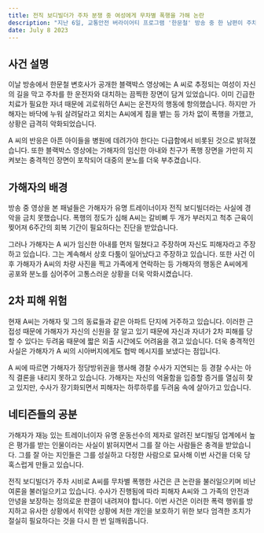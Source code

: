 ```yaml
---
title: 전직 보디빌더가 주차 분쟁 중 여성에게 무차별 폭행을 가해 논란
description: "지난 6일, 교통안전 버라이어티 프로그램 '한문철' 방송 중 한 남편이 주차장에서 폭행당한 아내의 충격적인 경험에 대해 충격적인 폭로를 했습니다. 사건에 연루된 가해자가 전직 보디빌더로 밝혀져 사건에 대한 조사가 더욱 확대되고 있습니다."
date: July 8 2023
---
```



## 사건 설명

이날 방송에서 한문철 변호사가 공개한 블랙박스 영상에는 A 씨로 추정되는 여성이 자신의 길을 막고 주차를 한 운전자와 대치하는 끔찍한 장면이 담겨 있었습니다. 이미 긴급한 치료가 필요한 자녀 때문에 괴로워하던 A씨는 운전자의 행동에 항의했습니다. 하지만 가해자는 바닥에 누워 살려달라고 외치는 A씨에게 침을 뱉는 등 가차 없이 폭행을 가했고, 상황은 급격히 악화되었습니다.

A 씨의 반응은 아픈 아이들을 병원에 데려가야 한다는 다급함에서 비롯된 것으로 밝혀졌습니다. 또한 블랙박스 영상에는 가해자의 임신한 아내와 친구가 폭행 장면을 가만히 지켜보는 충격적인 장면이 포착되어 대중의 분노를 더욱 부추겼습니다.

## 가해자의 배경

방송 중 영상을 본 패널들은 가해자가 유명 트레이너이자 전직 보디빌더라는 사실에 경악을 금치 못했습니다. 폭행의 정도가 심해 A씨는 갈비뼈 두 개가 부러지고 척추 근육이 찢어져 6주간의 회복 기간이 필요하다는 진단을 받았습니다.

그러나 가해자는 A 씨가 임신한 아내를 먼저 밀쳤다고 주장하며 자신도 피해자라고 주장하고 있습니다. 그는 계속해서 상호 다툼이 일어났다고 주장하고 있습니다. 또한 사건 이후 가해자가 A씨의 차량 사진을 찍고 가족에게 연락하는 등 가해자의 행동은 A씨에게 공포와 분노를 심어주어 고통스러운 상황을 더욱 악화시켰습니다.

## 2차 피해 위험

현재 A씨는 가해자 및 그의 동료들과 같은 아파트 단지에 거주하고 있습니다. 이러한 근접성 때문에 가해자가 자신의 신원을 잘 알고 있기 때문에 자신과 자녀가 2차 피해를 당할 수 있다는 두려움 때문에 짧은 외출 시간에도 어려움을 겪고 있습니다. 더욱 충격적인 사실은 가해자가 A 씨의 시아버지에게도 협박 메시지를 보냈다는 점입니다.

A 씨에 따르면 가해자가 정당방위권을 행사해 경찰 수사가 지연되는 등 경찰 수사는 아직 결론을 내리지 못하고 있습니다. 가해자는 자신의 억울함을 입증할 증거를 열심히 찾고 있지만, 수사가 장기화되면서 피해자는 하루하루를 두려움 속에 살아가고 있습니다.

## 네티즌들의 공분

가해자가 재능 있는 트레이너이자 유명 운동선수의 제자로 알려진 보디빌딩 업계에서 높은 평가를 받는 인물이라는 사실이 밝혀지면서 그를 잘 아는 사람들은 충격을 받았습니다. 그를 잘 아는 지인들은 그를 성실하고 다정한 사람으로 묘사해 이번 사건을 더욱 당혹스럽게 만들고 있습니다.

전직 보디빌더가 주차 시비로 A씨를 무차별 폭행한 사건은 큰 논란을 불러일으키며 비난 여론을 불러일으키고 있습니다. 수사가 진행됨에 따라 피해자 A씨와 그 가족의 안전과 안녕을 보장하는 정의로운 판결이 내려져야 합니다. 이번 사건은 이러한 폭력 행위를 방지하고 유사한 상황에서 취약한 상황에 처한 개인을 보호하기 위한 보다 엄격한 조치가 절실히 필요하다는 것을 다시 한 번 일깨워줍니다.